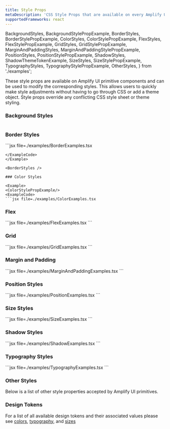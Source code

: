 ```yaml
---
title: Style Props
metaDescription: 'CSS Style Props that are available on every Amplify UI component'
supportedFrameworks: react
---
```


  BackgroundStyles,
  BackgroundStylePropExample,
  BorderStyles,
  BorderStylePropExample,
  ColorStyles,
  ColorStylePropExample,
  FlexStyles,
  FlexStylePropExample,
  GridStyles,
  GridStylePropExample,
  MarginAndPaddingStyles,
  MarginAndPaddingStylePropExample,
  PositionStyles,
  PositionStylePropExample,
  ShadowStyles,
  ShadowThemeTokenExample,
  SizeStyles,
  SizeStylePropExample,
  TypographyStyles,
  TypographyStylePropExample,
  OtherStyles,
} from './examples';

These style props are available on Amplify UI primitive components and can be used to modify the corresponding styles. This allows users to quickly make style adjustments without having to go through CSS or add a theme object. Style props override any conflicting CSS style sheet or theme styling.

### Background Styles
<Example>

<BackgroundStylePropExample/>
<ExampleCode>

```jsx file=./examples/BackgroundExamples.tsx

```

</ExampleCode>
</Example>

<BackgroundStyles />

### Border Styles

<Example className="example-styling-demo">
<BorderStylePropExample/>
<ExampleCode>
```jsx file=./examples/BorderExamples.tsx

```
</ExampleCode>
</Example>

<BorderStyles />

### Color Styles

<Example>
<ColorStylePropExample/>
<ExampleCode>
```jsx file=./examples/ColorExamples.tsx
```
</ExampleCode>
</Example>

<ColorStyles />

### Flex

<Example>
<FlexStylePropExample />
<ExampleCode>
```jsx file=./examples/FlexExamples.tsx
```
</ExampleCode>
</Example>

<FlexStyles />

### Grid

<Example>
<GridStylePropExample />
<ExampleCode>
```jsx file=./examples/GridExamples.tsx
```
</ExampleCode>
</Example>

<GridStyles />

### Margin and Padding

<Example className="example-styling-demo">
<MarginAndPaddingStylePropExample />
<ExampleCode>
```jsx file=./examples/MarginAndPaddingExamples.tsx
```
</ExampleCode>
</Example>

<MarginAndPaddingStyles />

### Position Styles

<Example>
<PositionStylePropExample />
<ExampleCode>
```jsx file=./examples/PositionExamples.tsx
```
</ExampleCode>
</Example>

<PositionStyles />

### Size Styles

<Example>
<SizeStylePropExample />
<ExampleCode>
```jsx file=./examples/SizeExamples.tsx
```
</ExampleCode>
</Example>

<SizeStyles />

### Shadow Styles

<Example className="example-styling-demo">
<ShadowThemeTokenExample />
<ExampleCode>
```jsx file=./examples/ShadowExamples.tsx
```
</ExampleCode>
</Example>

<ShadowStyles />

### Typography Styles

<Example>
<TypographyStylePropExample />
<ExampleCode>
```jsx file=./examples/TypographyExamples.tsx
```
</ExampleCode>
</Example>

<TypographyStyles />

### Other Styles

Below is a list of other style properties accepted by Amplify UI primitives.

<OtherStyles />

### Design Tokens

For a list of all available design tokens and their associated values please see [colors](/theming/default-theme/colors), [typography](/theming/default-theme/typography), and [sizes](/theming/default-theme/sizes)
